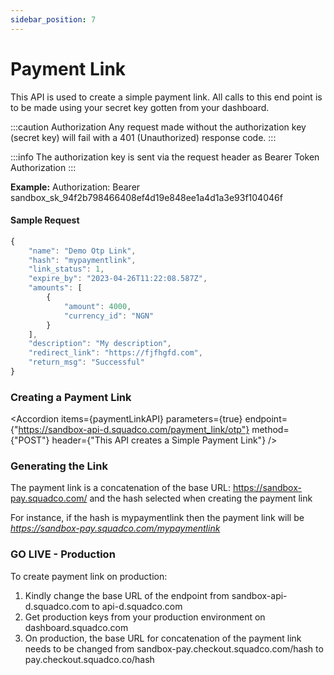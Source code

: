 ```yaml
---
sidebar_position: 7
---
```



# Payment Link

This API is used to create a simple payment link. All calls to this end point is to be made using your secret key gotten from your dashboard.

:::caution Authorization
Any request made without the authorization key (secret key) will fail with a 401 (Unauthorized) response code.
:::

:::info
The authorization key is sent via the request header as Bearer Token Authorization
:::

**Example:**
Authorization: Bearer sandbox_sk_94f2b798466408ef4d19e848ee1a4d1a3e93f104046f

#### Sample Request

```js
{
    "name": "Demo Otp Link",
    "hash": "mypaymentlink",
    "link_status": 1,
    "expire_by": "2023-04-26T11:22:08.587Z",
    "amounts": [
        {
            "amount": 4000,
            "currency_id": "NGN"
        }
    ],
    "description": "My description",
    "redirect_link": "https://fjfhgfd.com",
    "return_msg": "Successful"
}
```

### Creating a Payment Link

<Accordion 
    items={paymentLinkAPI} 
    parameters={true} 
    endpoint={"https://sandbox-api-d.squadco.com/payment_link/otp"} 
    method={"POST"} 
    header={"This API creates a Simple Payment Link"} 
/>

<AccordionCode items={paymentLinkResponse}/>

### Generating the Link
The payment link is a concatenation of the base URL: https://sandbox-pay.squadco.com/ and the hash selected when creating the payment link

For instance, if the hash is mypaymentlink then the payment link will be _https://sandbox-pay.squadco.com/mypaymentlink_

### GO LIVE - Production
To create payment link on production:

1. Kindly change the base URL of the endpoint from sandbox-api-d.squadco.com to api-d.squadco.com
2. Get production keys from your production environment on dashboard.squadco.com
3. On production, the base URL for concatenation of the payment link needs to be changed from sandbox-pay.checkout.squadco.com/hash to pay.checkout.squadco.co/hash